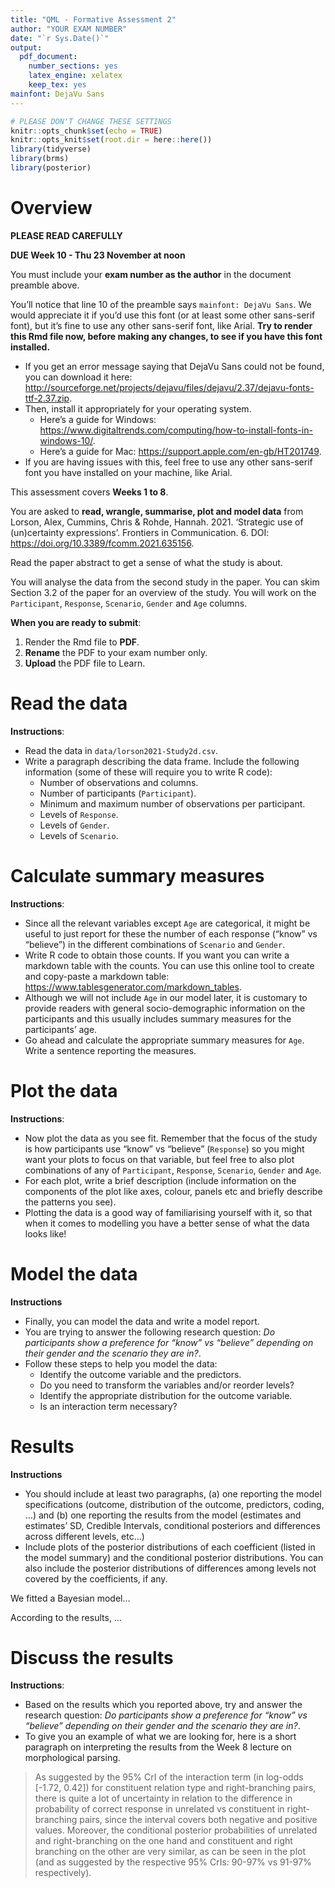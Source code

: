 ```yaml
---
title: "QML - Formative Assessment 2"
author: "YOUR EXAM NUMBER"
date: "`r Sys.Date()`"
output: 
  pdf_document: 
    number_sections: yes
    latex_engine: xelatex
    keep_tex: yes
mainfont: DejaVu Sans
---
```


```r
# PLEASE DON'T CHANGE THESE SETTINGS
knitr::opts_chunk$set(echo = TRUE)
knitr::opts_knit$set(root.dir = here::here())
library(tidyverse)
library(brms)
library(posterior)
```

# Overview

**PLEASE READ CAREFULLY**

**DUE Week 10 - Thu 23 November at noon**

You must include your **exam number as the author** in the document preamble above.

You'll notice that line 10 of the preamble says `mainfont: DejaVu Sans`. We would appreciate it if you'd use this font (or at least some other sans-serif font), but it's fine to use any other sans-serif font, like Arial. **Try to render this Rmd file now, before making any changes, to see if you have this font installed.**

-   If you get an error message saying that DejaVu Sans could not be found, you can download it here: <http://sourceforge.net/projects/dejavu/files/dejavu/2.37/dejavu-fonts-ttf-2.37.zip>.
-   Then, install it appropriately for your operating system.
    -   Here's a guide for Windows: <https://www.digitaltrends.com/computing/how-to-install-fonts-in-windows-10/>.
    -   Here's a guide for Mac: <https://support.apple.com/en-gb/HT201749>.
-   If you are having issues with this, feel free to use any other sans-serif font you have installed on your machine, like Arial.

This assessment covers **Weeks 1 to 8**.

You are asked to **read, wrangle, summarise, plot and model data** from Lorson, Alex, Cummins, Chris & Rohde, Hannah. 2021. 'Strategic use of (un)certainty expressions'. Frontiers in Communication. 6. DOI: <https://doi.org/10.3389/fcomm.2021.635156>.

Read the paper abstract to get a sense of what the study is about.

You will analyse the data from the second study in the paper. You can skim Section 3.2 of the paper for an overview of the study. You will work on the `Participant`, `Response`, `Scenario`, `Gender` and `Age` columns.

**When you are ready to submit**:

1.  Render the Rmd file to **PDF**.
2.  **Rename** the PDF to your exam number only.
3.  **Upload** the PDF file to Learn.

# Read the data

**Instructions**:

- Read the data in `data/lorson2021-Study2d.csv`.
- Write a paragraph describing the data frame. Include the following information (some of these will require you to write R code):
  - Number of observations and columns.
  - Number of participants (`Participant`).
  - Minimum and maximum number of observations per participant.
  - Levels of `Response`.
  - Levels of `Gender`.
  - Levels of `Scenario`.

# Calculate summary measures

**Instructions**:

- Since all the relevant variables except `Age` are categorical, it might be useful to just report for these the number of each response ("know" vs "believe") in the different combinations of `Scenario` and `Gender`.
- Write R code to obtain those counts. If you want you can write a markdown table with the counts. You can use this online tool to create and copy-paste a markdown table: <https://www.tablesgenerator.com/markdown_tables>.
- Although we will not include `Age` in our model later, it is customary to provide readers with general socio-demographic information on the participants and this usually includes summary measures for the participants' age.
- Go ahead and calculate the appropriate summary measures for `Age`. Write a sentence reporting the measures.

# Plot the data

**Instructions**:

- Now plot the data as you see fit. Remember that the focus of the study is how participants use "know" vs "believe" (`Response`) so you might want your plots to focus on that variable, but feel free to also plot combinations of any of `Participant`, `Response`, `Scenario`, `Gender` and `Age`.
- For each plot, write a brief description (include information on the components of the plot like axes, colour, panels etc and briefly describe the patterns you see).
- Plotting the data is a good way of familiarising yourself with it, so that when it comes to modelling you have a better sense of what the data looks like!

# Model the data

**Instructions**

- Finally, you can model the data and write a model report.
- You are trying to answer the following research question: *Do participants show a preference for "know" vs "believe" depending on their gender and the scenario they are in?*.
- Follow these steps to help you model the data:
  - Identify the outcome variable and the predictors.
  - Do you need to transform the variables and/or reorder levels?
  - Identify the appropriate distribution for the outcome variable.
  - Is an interaction term necessary?

# Results

**Instructions**

- You should include at least two paragraphs, (a) one reporting the model specifications (outcome, distribution of the outcome, predictors, coding, ...) and (b) one reporting the results from the model (estimates and estimates' SD, Credible Intervals, conditional posteriors and differences across different levels, etc...)
- Include plots of the posterior distributions of each coefficient (listed in the model summary) and the conditional posterior distributions. You can also include the posterior distributions of differences among levels not covered by the coefficients, if any.

We fitted a Bayesian model...

According to the results, ...

# Discuss the results

**Instructions**:

- Based on the results which you reported above, try and answer the research question: *Do participants show a preference for "know" vs "believe" depending on their gender and the scenario they are in?*.
- To give you an example of what we are looking for, here is a short paragraph on interpreting the results from the Week 8 lecture on morphological parsing.

> As suggested by the 95% CrI of the interaction term (in log-odds [-1.72, 0.42]) for constituent relation type and right-branching pairs, there is quite a lot of uncertainty in relation to the difference in probability of correct response in unrelated vs constituent in right-branching pairs, since the interval covers both negative and positive values. Moreover, the conditional posterior probabilities of unrelated and right-branching on the one hand and constituent and right branching on the other are very similar, as can be seen in the plot (and as suggested by the respective 95% CrIs: 90-97% vs 91-97% respectively).

